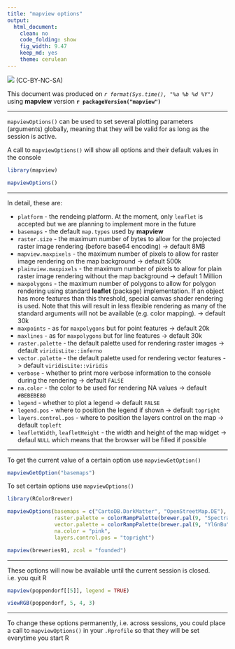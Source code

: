 ```yaml
---
title: "mapview options"
output:
  html_document:
    clean: no
    code_folding: show
    fig_width: 9.47
    keep_md: yes
    theme: cerulean
---
```


![](http://i.creativecommons.org/l/by-nc-sa/3.0/88x31.png) (CC-BY-NC-SA)

This document was produced on _`r format(Sys.time(), "%a %b %d %Y")`_ using **mapview** version **`r packageVersion("mapview")`**

------

`mapviewOptions()` can be used to set several plotting parameters (arguments) globally, meaning that they will be valid for as long as the session is active.

A call to `mapviewOptions()` will show all options and their default values in the console

```r
library(mapview)

mapviewOptions()
```

----

In detail, these are:

* `platform` - the rendeing platform. At the moment, only `leaflet` is accepted but we are planning to implement more in the future
* `basemaps` - the default `map.types` used by **mapview**
* `raster.size` - the maximum number of bytes to allow for the projected raster image rendering (before base64 encoding) -> default 8MB
* `mapview.maxpixels` - the maximum number of pixels to allow for raster image rendering on the map background -> default 500k
* `plainview.maxpixels` - the maximum number of pixels to allow for plain raster image rendering without the map background -> default 1 Million
* `maxpolygons` - the maximum number of polygons to allow for polygon rendering using standard **leaflet** (package) implementation. If an object has more features than this threshold, special canvas shader rendering is used. Note that this will result in less flexible rendering as many of the standard arguments will not be available (e.g. color mapping). -> default 30k
* `maxpoints` - as for `maxpolygons` but for point features -> default 20k
* `maxlines` - as for `maxpolygons` but for line features -> default 30k
* `raster.palette` - the default palette used for rendering raster images -> default `viridisLite::inferno`
* `vector.palette` - the default palette used for rendering vector features -> default `viridisLite::viridis`
* `verbose` - whether to print more verbose information to the console during the rendering -> default `FALSE`
* `na.color` - the color to be used for rendering NA values -> default `#BEBEBE80`
* `legend` - whether to plot a legend -> default `FALSE`
* `legend.pos` - where to position the legend if shown -> default `topright`
* `layers.control.pos` - where to position the layers control on the map -> default `topleft`
* `leafletWidth`, `leafletHeight` - the width and height of the map widget -> defaul `NULL` which means that the browser will be filled if possible

------

To get the current value of a certain option use `mapviewGetOption()`

```r
mapviewGetOption("basemaps")
```

To set certain options use `mapviewOptions()`

```r
library(RColorBrewer)

mapviewOptions(basemaps = c("CartoDB.DarkMatter", "OpenStreetMap.DE"),
               raster.palette = colorRampPalette(brewer.pal(9, "Spectral")),
               vector.palette = colorRampPalette(brewer.pal(9, "YlGnBu")),
               na.color = "pink",
               layers.control.pos = "topright")

mapview(breweries91, zcol = "founded")
```

------

These options will now be available until the current session is closed. i.e. you quit R

```r
mapview(poppendorf[[5]], legend = TRUE)
```

```r
viewRGB(poppendorf, 5, 4, 3)
```

------

To change these options permanently, i.e. across sessions, you could place a call to `mapviewOptions()` in your `.Rprofile` so that they will be set everytime you start R
